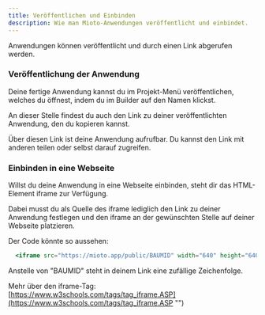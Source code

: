 ```yaml
---
title: Veröffentlichen und Einbinden
description: Wie man Mioto-Anwendungen veröffentlicht und einbindet.
---
```


Anwendungen können veröffentlicht und durch einen Link abgerufen werden.

### Veröffentlichung der Anwendung

Deine fertige Anwendung kannst du im Projekt-Menü veröffentlichen, welches du öffnest, indem du im Builder auf den Namen klickst.

An dieser Stelle findest du auch den Link zu deiner veröffentlichten Anwendung, den du kopieren kannst.

Über diesen Link ist deine Anwendung aufrufbar. Du kannst den Link mit anderen teilen oder selbst darauf zugreifen.

### Einbinden in eine Webseite

Willst du deine Anwendung in eine Webseite einbinden, steht dir das HTML-Element iframe zur Verfügung.

Dabei musst du als Quelle des iframe lediglich den Link zu deiner Anwendung festlegen und den iframe an der gewünschten Stelle auf deiner Webseite platzieren.

Der Code könnte so aussehen:

```jsx
  <iframe src="https://mioto.app/public/BAUMID" width="640" height="640" style="border:none;"></iframe>
```

Anstelle von "BAUMID" steht in deinem Link eine zufällige Zeichenfolge.

Mehr über den iframe-Tag: [https://www.w3schools.com/tags/tag_iframe.ASP](https://www.w3schools.com/tags/tag_iframe.ASP "")
